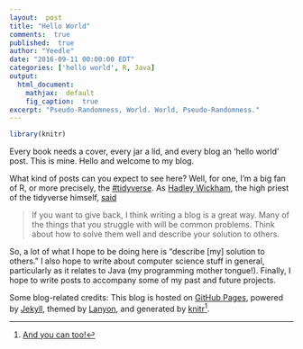 ```yaml
---
layout:  post
title: "Hello World"
comments:  true
published:  true
author: "Yeedle"
date: "2016-09-11 00:00:00 EDT"
categories: ['hello world', R, Java]
output:
  html_document:
    mathjax:  default
    fig_caption:  true
excerpt: "Pseudo-Randomness, World. World, Pseudo-Randomness."
---
```




```r
library(knitr)
```



Every book needs a cover, every jar a lid, and every blog an 'hello world' post. This is mine. Hello and welcome to my blog.

What kind of posts can you expect to see here? Well, for one, I'm a big fan of R, or more precisely, the [#tidyverse](http://github.com/hadley/tidyverse). As [Hadley Wickham](https://twitter.com/hadleywickham), the high priest of the tidyverse himself, [said](https://www.reddit.com/r/dataisbeautiful/comments/3mp9r7/im_hadley_wickham_chief_scientist_at_rstudio_and/cvhl63u)

> If you want to give back, I think writing a blog is a great way. Many of the things that you struggle with will be common problems. Think about how to solve them well and describe your solution to others.

So, a lot of what I hope to be doing here is "describe [my] solution to others." I also hope to write about computer science stuff in general, particularly as it relates to Java (my programming mother tongue!). Finally, I hope to write posts to accompany some of my past and future projects. 

Some blog-related credits: This blog is hosted on [GitHub Pages](pages.github,com), powered by [Jekyll](jekyllrb.com), themed by [Lanyon](https://github.com/poole/lanyon), and generated by [knitr](https://github.com/yihui/knitr-jekyll)[^1].

[^1]: [And you can too!](http://statistics.rainandrhino.org/knitr-lanyon/) 

